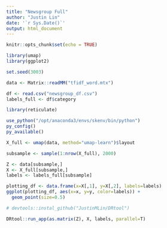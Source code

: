 ```yaml
---
title: "Newsgroup Full"
author: "Justin Lin"
date: '`r Sys.Date()`'
output: html_document
---
```


```r
knitr::opts_chunk$set(echo = TRUE)

library(umap)
library(ggplot2)

set.seed(3003)
```

```r
data <- Matrix::readMM("tfidf_word.mtx")
```

```r
df <- read.csv("newsgroup_df.csv")
labels_full <- df$category
```


```r
library(reticulate)

use_python("/opt/anaconda3/envs/skenv/bin/python")
py_config()
py_available()
```

```r
X_full <- umap(data, method="umap-learn")$layout
```

```r
subsample <- sample(1:nrow(X_full), 2000)

Z <- data[subsample,]
X <- X_full[subsample,]
labels <- labels_full[subsample]
```

```r
plotting_df <- data.frame(x=X[,1], y=X[,2], labels=labels)
ggplot(plotting_df, aes(x=x, y=y, color=labels)) +
  geom_point(size=0.5)
```

```r
# devtools::instal_github("JustinMLin/DRtool")

DRtool::run_app(as.matrix(Z), X, labels, parallel=T)
```